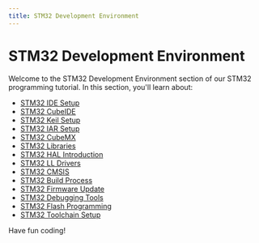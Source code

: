 ```yaml
---
title: STM32 Development Environment
---
```


# STM32 Development Environment

Welcome to the STM32 Development Environment section of our STM32 programming tutorial. In this section, you'll learn about:

- [STM32 IDE Setup](./0-stm32-ide-setup.mdx)
- [STM32 CubeIDE](./1-stm32-cubeide.mdx)
- [STM32 Keil Setup](./2-stm32-keil-setup.mdx)
- [STM32 IAR Setup](./3-stm32-iar-setup.mdx)
- [STM32 CubeMX](./4-stm32-cubemx.mdx)
- [STM32 Libraries](./5-stm32-libraries.mdx)
- [STM32 HAL Introduction](./6-stm32-hal-introduction.mdx)
- [STM32 LL Drivers](./7-stm32-ll-drivers.mdx)
- [STM32 CMSIS](./8-stm32-cmsis.mdx)
- [STM32 Build Process](./9-stm32-build-process.mdx)
- [STM32 Firmware Update](./10-stm32-firmware-update.mdx)
- [STM32 Debugging Tools](./11-stm32-debugging-tools.mdx)
- [STM32 Flash Programming](./12-stm32-flash-programming.mdx)
- [STM32 Toolchain Setup](./13-stm32-toolchain-setup.mdx)

Have fun coding!